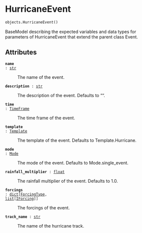 # HurricaneEvent { #flood_adapt.objects.HurricaneEvent }

```python
objects.HurricaneEvent()
```

BaseModel describing the expected variables and data types for parameters of HurricaneEvent that extend the parent class Event.

## Attributes {.doc-section .doc-section-attributes}

<code>[**name**]{.parameter-name} [:]{.parameter-annotation-sep} [[str](`str`)]{.parameter-annotation}</code>

:   The name of the event.

<code>[**description**]{.parameter-name} [:]{.parameter-annotation-sep} [[str](`str`)]{.parameter-annotation}</code>

:   The description of the event. Defaults to "".

<code>[**time**]{.parameter-name} [:]{.parameter-annotation-sep} [[TimeFrame](`flood_adapt.objects.forcing.time_frame.TimeFrame`)]{.parameter-annotation}</code>

:   The time frame of the event.

<code>[**template**]{.parameter-name} [:]{.parameter-annotation-sep} [[Template](`flood_adapt.objects.events.events.Template`)]{.parameter-annotation}</code>

:   The template of the event. Defaults to Template.Hurricane.

<code>[**mode**]{.parameter-name} [:]{.parameter-annotation-sep} [[Mode](`flood_adapt.objects.events.events.Mode`)]{.parameter-annotation}</code>

:   The mode of the event. Defaults to Mode.single_event.

<code>[**rainfall_multiplier**]{.parameter-name} [:]{.parameter-annotation-sep} [[float](`float`)]{.parameter-annotation}</code>

:   The rainfall multiplier of the event. Defaults to 1.0.

<code>[**forcings**]{.parameter-name} [:]{.parameter-annotation-sep} [[dict](`dict`)\[[ForcingType](`flood_adapt.objects.forcing.forcing.ForcingType`), [list](`list`)\[[IForcing](`flood_adapt.objects.forcing.forcing.IForcing`)\]\]]{.parameter-annotation}</code>

:   The forcings of the event.

<code>[**track_name**]{.parameter-name} [:]{.parameter-annotation-sep} [[str](`str`)]{.parameter-annotation}</code>

:   The name of the hurricane track.

